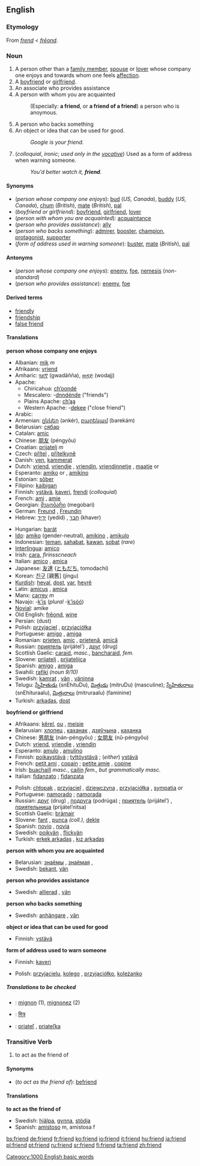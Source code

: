 ==English==
{{rank|matter|passed|true|292|friend|herself|year|dear}}

===Etymology===
From {{ME.}} ''[[frend]]'' < {{OE.}} ''[[freond|frēond]]''.

===Noun===
{{en-noun-reg}}

# A person other than a [[family member]], [[spouse]] or [[lover]] whose company one enjoys and towards whom one feels [[affection]]. 
# A [[boyfriend]] or [[girlfriend]].
# An associate who provides assistance
# A person with whom you are acquainted
#: (Especially: '''a friend''', or '''a friend of a friend''') a person who is anoymous.
# A person who backs something
# An object or idea that can be used for good.
#:''Google is your friend.''
# (''colloquial'', ''ironic''; ''used only in the [[vocative]]'') Used as a form of address when warning someone.
#:''You'd better watch it, '''friend'''.''

====Synonyms====
*(''person whose company one enjoys''): [[bud]] (''US, Canada''), [[buddy]] (''US, Canada''), [[chum]] (''British''), [[mate]] (''British''), [[pal]]
*(''boyfriend or girlfriend''): [[boyfriend]], [[girlfriend]], [[lover]]
*(''person with whom you are acquainted''): [[acquaintance]]
*(''person who provides assistance''): [[ally]]
*(''person who backs something''): [[admirer]], [[booster]], [[champion]], [[protagonist]], [[supporter]]
*(''form of address used in warning someone''): [[buster]], [[mate]] (''British''), [[pal]]

====Antonyms====
*(''person whose company one enjoys''): [[enemy]], [[foe]], [[nemesis]] (''non-standard'')
*(''person who provides assistance''): [[enemy]], [[foe]]

====Derived terms====
*[[friendly]]
*[[friendship]]
*[[false friend]]

====Translations====
'''person whose company one enjoys'''
{{top}}
*Albanian: [[mik]] ''m''
*Afrikaans: [[vriend]]
*Amharic: [[ጓደኛ]] (gwadäñña), [[ወዳጅ]] (wodajj)
*Apache:
**Chiricahua: [[ch’oondé]]
**Mescalero: -[[dnndénde]] ("friends")
**Plains Apache: [[ch’ąą]]
**Western Apache: -[[dekee]] ("close friend")
*Arabic: {{ARchar|[[صديق]]}} {{Unicode|(ʂadíeq)}} {{m}}
*Armenian: [[ընկեր]] (ənkér), [[բարեկամ]] (barekám)
*Belarusian: [[сябар]] {{m}}
*Catalan: [[amic]]
*Chinese: [[朋友]] (péngyǒu)
*Croatian: [[prijatelj]] ''m''
*Czech: [[přítel]] {{m}}, [[přítelkyně]] {{f}}
*Danish: [[ven]], [[kammerat]]
*Dutch: [[vriend]], [[vriendje]] {{m}}, [[vriendin]], [[vriendinnetje]] {{f}}, [[maatje]] {{m}} or {{f}}
*Esperanto: [[amiko]] {{m}} or {{f}}, [[amikino]] {{f}}
*Estonian: [[sõber]]
*Filipino: [[kaibigan]] 
*Finnish: [[ystävä]], [[kaveri]], [[frendi]] (''colloquial'')
*French: [[ami]] {{m}}, [[amie]] {{f}}
*Georgian: [[მეგობარი]] (megobari)
*German: [[Freund]] {{m}}, [[Freundin]] {{f}}
*Hebrew: [[ידיד]] (yedíd) {{m}}, [[חבר]] (khaver) {{m}}
{{mid}}
*Hungarian: [[barát]]
*[[Ido]]: [[amiko]] (gender-neutral), [[amikino]] {{f}}, [[amikulo]] {{m}}
*Indonesian: [[teman]], [[sahabat]], [[kawan]], [[sobat]] (''rare'')
*[[Interlingua]]: [[amico#Interlingua|amico]]
*Irish: [[cara]], ''firinsscneach''
*Italian: [[amico#Italian|amico]] {{m}}, [[amica]] {{f}}
*Japanese: [[友達]] ([[ともだち]], tomodachí)
*Korean: [[친구]] [親舊] (jingu)
*[[Kurdish]]: [[heval]], [[dost]], [[yar]], [[hevrê]]
*Latin: [[amicus]] {{m}}, [[amica]] {{f}}
*Manx: [[carrey]] ''m''
*Navajo: -[[k’is]] (''plural'' -[[k’isóó]])
*[[Novial]]: amike
*Old English: [[freond|frēond]], [[wine#Old English|wine]]
*Persian: {{FAchar|[[دوست]]}} (dust)
*Polish: [[przyjaciel]] {{m}}, [[przyjaciółka]] {{f}}
*Portuguese: [[amigo]] {{m}}, [[amiga]] {{f}}
*Romanian: [[prieten]], [[amic]] {{m}}, [[prietenă]], [[amică]] {{f}}
*Russian: [[приятель]] (prijátel’) {{m}}, [[друг]] (drug) {{m}}
*Scottish Gaelic: [[caraid]], ''masc.'', [[bancharaid]], ''fem.''
*Slovene: [[prijatelj]] {{m}}, [[prijateljica]] {{f}}
*Spanish: [[amigo]] {{m}}, [[amiga]] {{f}}
*Swahili: [[rafiki]] ''(noun 9/10)''
*Swedish: [[kamrat]] {{c}}, [[vän]] {{c}}, [[väninna]] {{f}}
*Telugu: [[స్నేహితుడు]] (snEhituDu), [[మిత్రుడు]] (mitruDu) (masculine); [[స్నేహితురాలు]] (snEhituraalu), [[మిత్రురాలు]] (mitruraalu) (faminine)
*Turkish: [[arkadaş]], [[dost]]
{{bottom}}

'''boyfriend or girlfriend'''
{{top}}
*Afrikaans: [[kêrel]], [[ou]] {{m}}, [[meisie]] {{f}}
*Belarusian: [[хлопец]] {{m}}, [[каханак]] {{m}}, [[дзяўчына]] {{f}}, [[каханка]] {{f}}
*Chinese: [[男朋友]] (nán-péngyǒu) {{m}}; [[女朋友]] (nǔ-péngyǒu) {{f}}
*Dutch: [[vriend]], [[vriendje]] {{m}}, [[vriendin]] {{f}}
*Esperanto: [[amulo]] {{m}}, [[amulino]] {{f}}
*Finnish: [[poikaystävä]] {{m}}; [[tyttöystävä]] {{f}}; (''either'') [[ystävä]]
*French: [[petit ami]] {{m}}, [[copain]] {{m}}; [[petite amie]] {{f}}, [[copine]] {{f}}
*Irish: [[buachaill]] ''masc.'', [[cailín]] ''fem., but grammatically masc.''
*Italian: [[fidanzato]] {{m}}; [[fidanzata]] {{f}}
{{mid}}
*Polish: [[chłopak]] {{m}}, [[przyjaciel]] {{m}}, [[dziewczyna]] {{f}}, [[przyjaciółka]] {{f}}, [[sympatia]] {{m}} or {{f}}
*Portuguese: [[namorado]] {{m}}; [[namorada]] {{f}}
*Russian: [[друг]] (drug) {{m}}, [[подруга]] (podrúga) {{f}}; [[приятель]] (prijátel’) {{m}}, [[приятельница]] (prijátel’nitsa) {{f}}
*Scottish Gaelic: [[bràmair]]
*Slovene: [[fant]] {{m}}, [[punca]] {{f}} ''(coll.)'', [[dekle]] {{f}}
*Spanish: [[novio]] {{m}}, [[novia]] {{f}}
*Swedish: [[pojkvän]] {{m}}, [[flickvän]] {{f}}
*Turkish: [[erkek arkadaş]] {{m}}, [[kız arkadaş]] {{f}}
{{bottom}}

'''person with whom you are acquainted'''
{{top}}
{{mid}}
*Belarusian: [[знаёмы]] {{m}}, [[знаёмая]] {{m}},
*Swedish: [[bekant]], [[vän]] {{c}}
{{bottom}}

'''person who provides assistance'''
{{top}}
{{mid}}
*Swedish: [[allierad]] {{c}}, [[vän]] {{c}}
{{bottom}}

'''person who backs something'''
{{top}}
{{mid}}
*Swedish: [[anhängare]] {{c}}, [[vän]] {{c}}
{{bottom}}

'''object or idea that can be used for good'''
{{top}}
*Finnish: [[ystävä]]
{{mid}}
{{bottom}}

'''form of address used to warn someone'''
{{top}}
*Finnish: [[kaveri]]
{{mid}}
*Polish: [[przyjacielu]], [[kolego]] {{m}}, [[przyjaciółko]], [[koleżanko]] {{f}}
{{bottom}}

=====Translations to be checked=====
<!--Remove this section once all of the translations below have been moved into the tables above.-->

{{checktrans}}

*{{ttbc|Breton}}: [[mignon]] {{m}} (1), [[mignonez]] {{f}} (2)
*{{ttbc|Sanskrit}}: [[मित्र]]
*{{ttbc|Slovak}}: [[priateľ]] {{m}}, [[priateľka]] {{f}}

===Transitive Verb===
{{en-infl-reg-consonant|friend||}}
#to act as the friend of

====Synonyms====
*(''to act as the friend of''): [[befriend]]

====Translations====
'''to act as the friend of'''
{{top}}
{{mid}}
*Swedish: [[hjälpa]], [[gynna]], [[stödja]] 
*Spanish: [[amistoso]] m, amistosa f
{{bottom}}

[[Category:1000 English basic words]]

[[bs:friend]]
[[de:friend]]
[[fr:friend]]
[[ko:friend]]
[[io:friend]]
[[it:friend]]
[[hu:friend]]
[[ja:friend]]
[[pl:friend]]
[[pt:friend]]
[[ru:friend]]
[[sr:friend]]
[[fi:friend]]
[[ta:friend]]
[[zh:friend]]